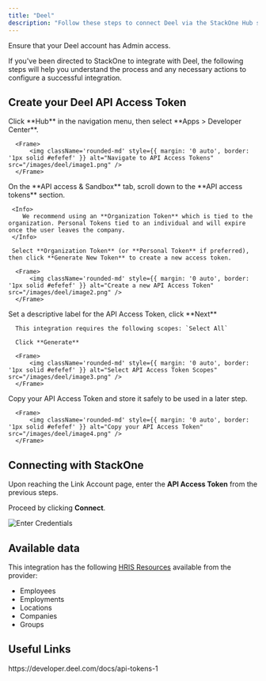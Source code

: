 ```yaml
---
title: "Deel"
description: "Follow these steps to connect Deel via the StackOne Hub successfully."
---
```



<Warning>
  Ensure that your Deel account has Admin access.
</Warning>

If you've been directed to StackOne to integrate with Deel, the following steps will help you understand the process and any necessary actions to configure a successful integration.

## Create your Deel API Access Token

<Steps>
  <Step title="Navigate to the Deel Developer Center">
      Click **Hub** in the navigation menu, then select **Apps > Developer Center**.
  
      <Frame>
          <img className='rounded-md' style={{ margin: '0 auto', border: '1px solid #efefef' }} alt="Navigate to API Access Tokens" src="/images/deel/image1.png" />
      </Frame>
  </Step>
  <Step title="Create a new API Access Token">
     On the **API access & Sandbox** tab, scroll down to the **API access tokens** section.
     
     <Info>
        We recommend using an **Organization Token** which is tied to the organization. Personal Tokens tied to an individual and will expire once the user leaves the company.
     </Info>

     Select **Organization Token** (or **Personal Token** if preferred), then click **Generate New Token** to create a new access token.
  
      <Frame>
          <img className='rounded-md' style={{ margin: '0 auto', border: '1px solid #efefef' }} alt="Create a new API Access Token" src="/images/deel/image2.png" />
      </Frame>
  </Step>
  <Step title="Configure the API Access Token">
      Set a descriptive label for the API Access Token, click **Next**

      This integration requires the following scopes: `Select All`

      Click **Generate**
  
      <Frame>
          <img className='rounded-md' style={{ margin: '0 auto', border: '1px solid #efefef' }} alt="Select API Access Token Scopes" src="/images/deel/image3.png" />
      </Frame>
  </Step>
  <Step title="Copy your API Access Token">
      Copy your API Access Token and store it safely to be used in a later step.
  
      <Frame>
          <img className='rounded-md' style={{ margin: '0 auto', border: '1px solid #efefef' }} alt="Copy your API Access Token" src="/images/deel/image4.png" />
      </Frame>
  </Step>
</Steps>

## Connecting with StackOne

Upon reaching the Link Account page, enter the **API Access Token** from the previous steps.

Proceed by clicking **Connect**.

<Frame>
    <img className='rounded-md' style={{ margin: '0 auto', border: '1px solid #efefef' }} alt="Enter Credentials" src="/images/deel/image5.png" />
</Frame>

<IntegrationFooter />

## Available data

This integration has the following [HRIS Resources](https://docs.stackone.com/reference/getting-started-with-your-api) available from the provider:
<ul>
  <li>Employees</li>
  <li>Employments</li>
  <li>Locations</li>
  <li>Companies</li>
  <li>Groups</li>
</ul>

## Useful Links
<Card title="API Reference" icon="link" href="https://developer.deel.com/docs/api-tokens-1">
    https://developer.deel.com/docs/api-tokens-1
</Card>